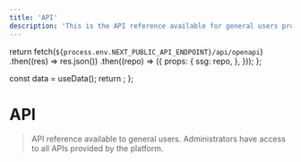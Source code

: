 ```yaml
---
title: 'API'
description: 'This is the API reference available for general users provided by Collections.'
---
```



  return fetch(`${process.env.NEXT_PUBLIC_API_ENDPOINT}/api/openapi`)
    .then((res) => res.json())
    .then((repo) => ({
      props: {
        ssg: repo,
      },
    }));
};

  const data = useData();
  return <RedocStandalone spec={data} />;
};

# API

> API reference available to general users. Administrators have access to all APIs provided by the platform.

<br />
<Redoc />
